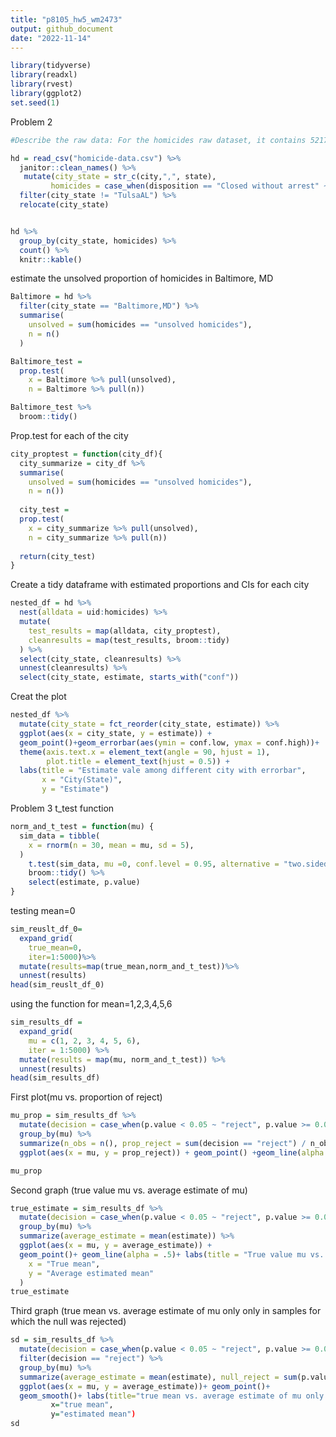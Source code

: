 ```yaml
---
title: "p8105_hw5_wm2473"
output: github_document
date: "2022-11-14"
---
```


```r
library(tidyverse)
library(readxl)
library(rvest)
library(ggplot2)
set.seed(1)

```

Problem 2
```r
#Describe the raw data: For the homicides raw dataset, it contains 52179 observations and 12 variables (columns), which are respectively uid, reported_date, victim_last, victim_first, victim_race, victim_age, victim_sex, city, state, latitude, longtitude, disposition. 

hd = read_csv("homicide-data.csv") %>% 
  janitor::clean_names() %>% 
   mutate(city_state = str_c(city,",", state), 
         homicides = case_when(disposition == "Closed without arrest" ~ "unsolved homicides", disposition == "Open/No arrest" ~ "unsolved homicides", disposition == "Closed by arrest" ~ "solved homicides")) %>%
  filter(city_state != "TulsaAL") %>% 
  relocate(city_state)


hd %>% 
  group_by(city_state, homicides) %>% 
  count() %>% 
  knitr::kable()
```

estimate the unsolved proportion of homicides in Baltimore, MD
```r
Baltimore = hd %>%
  filter(city_state == "Baltimore,MD") %>%  
  summarise(
    unsolved = sum(homicides == "unsolved homicides"),
    n = n()
  )

Baltimore_test = 
  prop.test(
    x = Baltimore %>% pull(unsolved),
    n = Baltimore %>% pull(n))

Baltimore_test %>% 
  broom::tidy() 
```

Prop.test for each of the city
```r
city_proptest = function(city_df){
  city_summarize = city_df %>%
  summarise(
    unsolved = sum(homicides == "unsolved homicides"),
    n = n())
  
  city_test = 
  prop.test(
    x = city_summarize %>% pull(unsolved),
    n = city_summarize %>% pull(n))
  
  return(city_test)
}
```

Create a tidy dataframe with estimated proportions and CIs for each city
```r
nested_df = hd %>%
  nest(alldata = uid:homicides) %>% 
  mutate(
    test_results = map(alldata, city_proptest),
    cleanresults = map(test_results, broom::tidy)
  ) %>% 
  select(city_state, cleanresults) %>% 
  unnest(cleanresults) %>% 
  select(city_state, estimate, starts_with("conf"))
```
Creat the plot
```r
nested_df %>% 
  mutate(city_state = fct_reorder(city_state, estimate)) %>%
  ggplot(aes(x = city_state, y = estimate)) +
  geom_point()+geom_errorbar(aes(ymin = conf.low, ymax = conf.high))+
  theme(axis.text.x = element_text(angle = 90, hjust = 1), 
        plot.title = element_text(hjust = 0.5)) +
  labs(title = "Estimate vale among different city with errorbar",
       x = "City(State)",
       y = "Estimate") 
```

Problem 3
t_test function
```r
norm_and_t_test = function(mu) {
  sim_data = tibble(
    x = rnorm(n = 30, mean = mu, sd = 5),
  )  
    t.test(sim_data, mu =0, conf.level = 0.95, alternative = "two.sided") %>%
    broom::tidy() %>% 
    select(estimate, p.value)
}
```
testing mean=0
```r
sim_reuslt_df_0=
  expand_grid(
    true_mean=0,
    iter=1:5000)%>%
  mutate(results=map(true_mean,norm_and_t_test))%>%
  unnest(results)
head(sim_reuslt_df_0)
```

using the function for mean=1,2,3,4,5,6
```r
sim_results_df = 
  expand_grid(
    mu = c(1, 2, 3, 4, 5, 6),
    iter = 1:5000) %>% 
  mutate(results = map(mu, norm_and_t_test)) %>% 
  unnest(results)
head(sim_results_df)
```

First plot(mu vs. proportion of reject)
```r
mu_prop = sim_results_df %>% 
  mutate(decision = case_when(p.value < 0.05 ~ "reject", p.value >= 0.05 ~ "fail_to_reject")) %>% 
  group_by(mu) %>% 
  summarize(n_obs = n(), prop_reject = sum(decision == "reject") / n_obs * 100)%>%
  ggplot(aes(x = mu, y = prop_reject)) + geom_point() +geom_line(alpha = .5)+labs(title = "Power vs. True mean",x = "True mean", y = "Power")+scale_x_continuous(breaks = 1:6)

mu_prop
```

Second graph (true value mu vs. average estimate of mu)
```r
true_estimate = sim_results_df %>% 
  mutate(decision = case_when(p.value < 0.05 ~ "reject", p.value >= 0.05 ~ "fail_to_reject")) %>% 
  group_by(mu) %>% 
  summarize(average_estimate = mean(estimate)) %>% 
  ggplot(aes(x = mu, y = average_estimate)) +
  geom_point()+ geom_line(alpha = .5)+ labs(title = "True value mu vs. average estimate of mean",
    x = "True mean",
    y = "Average estimated mean"
  )
true_estimate  
```

Third graph (true mean vs. average estimate of mu only only in samples for which the null was rejected)
```r
sd = sim_results_df %>% 
  mutate(decision = case_when(p.value < 0.05 ~ "reject", p.value >= 0.05 ~ "fail_to_reject")) %>% 
  filter(decision == "reject") %>%
  group_by(mu) %>% 
  summarize(average_estimate = mean(estimate), null_reject = sum(p.value)) %>% 
  ggplot(aes(x = mu, y = average_estimate))+ geom_point()+
  geom_smooth()+ labs(title="true mean vs. average estimate of mu only only in samples for which the null was rejected"),
         x="true mean",
         y="estimated mean")
sd
```


